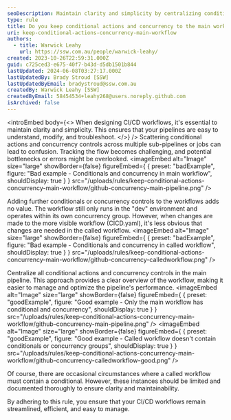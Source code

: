 ```yaml
---
seoDescription: Maintain clarity and simplicity by centralizing conditional actions and concurrency controls in your main CI/CD workflow, ensuring streamlined and efficient pipeline management.
type: rule
title: Do you keep conditional actions and concurrency to the main workflow?
uri: keep-conditional-actions-concurrency-main-workflow
authors:
  - title: Warwick Leahy
    url: https://ssw.com.au/people/warwick-leahy/
created: 2023-10-26T22:59:31.000Z
guid: c725ced3-e675-40f7-b43d-d5db1501b844
lastUpdated: 2024-06-08T03:27:17.000Z
lastUpdatedBy: Brady Stroud [SSW]
lastUpdatedByEmail: bradystroud@ssw.com.au
createdBy: Warwick Leahy [SSW]
createdByEmail: 58454534+leahy268@users.noreply.github.com
isArchived: false
---
```


<introEmbed
  body={<>
When designing CI/CD workflows, it's essential to maintain clarity and simplicity. This ensures that your pipelines are easy to understand, modify, and troubleshoot.
  </>}
/>
Scattering conditional actions and concurrency controls across multiple sub-pipelines or jobs can lead to confusion. Tracking the flow becomes challenging, and potential bottlenecks or errors might be overlooked.
<imageEmbed
  alt="Image"
  size="large"
  showBorder={false}
  figureEmbed={ {
    preset: "badExample",
    figure: "Bad example - Conditionals and concurrency in main workflow",
    shouldDisplay: true
  } }
  src="/uploads/rules/keep-conditional-actions-concurrency-main-workflow/github-concurrency-main-pipeline.png"
/>

Adding further conditionals or concurrency controls to the workflows adds no value. The workflow still only runs in the "dev" environment and operates within its own concurrency group. However, when changes are made to the more visible workflow (CICD.yaml), it's less obvious that changes are needed in the called workflow.
<imageEmbed
  alt="Image"
  size="large"
  showBorder={false}
  figureEmbed={ {
    preset: "badExample",
    figure: "Bad example - Conditionals and concurrency in called workflow",
    shouldDisplay: true
  } }
  src="/uploads/rules/keep-conditional-actions-concurrency-main-workflow/github-concurrency-calledworkflow.png"
/>

Centralize all conditional actions and concurrency controls in the main pipeline. This approach provides a clear overview of the workflow, making it easier to manage and optimize the pipeline's performance.
<imageEmbed
  alt="Image"
  size="large"
  showBorder={false}
  figureEmbed={ {
    preset: "goodExample",
    figure: "Good example - Only the main workflow has conditional and concurrency",
    shouldDisplay: true
  } }
  src="/uploads/rules/keep-conditional-actions-concurrency-main-workflow/github-concurrency-main-pipeline.png"
/>
<imageEmbed
  alt="Image"
  size="large"
  showBorder={false}
  figureEmbed={ {
    preset: "goodExample",
    figure: "Good example - Called workflow doesn't contain conditionals or concurrency groups",
    shouldDisplay: true
  } }
  src="/uploads/rules/keep-conditional-actions-concurrency-main-workflow/github-concurrency-calledworkflow-good.png"
/>

Of course, there are occasional circumstances where a called workflow must contain a conditional. However, these instances should be limited and documented thoroughly to ensure clarity and maintainability.

By adhering to this rule, you ensure that your CI/CD workflows remain streamlined, efficient, and easy to manage.
